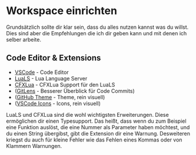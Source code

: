# Workspace einrichten
Grundsätzlich sollte dir klar sein, dass du alles nutzen kannst was du willst. Dies sind aber die Empfehlungen die ich dir geben kann und mit denen ich selber arbeite.

## Code Editor & Extensions
- [VSCode](https://code.visualstudio.com/) - Code Editor
- [LuaLS](https://marketplace.visualstudio.com/items?itemName=sumneko.lua) - Lua Language Server
- [CFXLua](https://marketplace.visualstudio.com/items?itemName=overextended.cfxlua-vscode) - CFXLua Support für den LuaLS
- ([GitLens](https://marketplace.visualstudio.com/items?itemName=eamodio.gitlens) - Besserer Überblick für Code Commits)
- ([GitHub Theme](https://marketplace.visualstudio.com/items?itemName=GitHub.github-vscode-theme) - Theme, rein visuell)
- ([VSCode Icons](https://marketplace.visualstudio.com/items?itemName=vscode-icons-team.vscode-icons) - Icons, rein visuell)

LuaLS und CFXLua sind die wohl wichtigsten Erweiterungen. Diese ermöglichen dir einen Typesupport. Das heißt, dass wenn du zum Beispiel eine Funktion auslöst, die eine Nummer als Parameter haben möchtest, und du einen String übergibst, gibt die Extension dir eine Warnung. Desweiteren kriegst du auch für kleine Fehler wie das Fehlen eines Kommas oder von Klammern Warnungen.